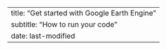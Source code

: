 ---
title: "Get started with Google Earth Engine"
subtitle: "How to run your code"
date: last-modified
---